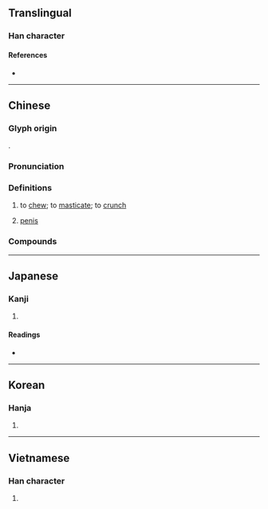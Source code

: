 {{character info/new}}
==Translingual==

===Han character===
{{Han char|rn=30|rad=口|as=18|sn=21|four=62046|canj=RBWI|ids=⿰口爵}}

====References====
* {{Han ref|kx=0214.180|dkj=04602|dj=0437.080|hdz=10704.080|uh=56BC|ud=22204|bh=C45A|bd=50266}}

----

==Chinese==
{{zh-forms|alt=𪚅}}

===Glyph origin===
{{Han etym}}
{{Han compound|口|爵|ls=psc|c1=s|c2=p}}.

===Pronunciation===
{{zh-pron
|m=jiáo,jiào,jué
|m_note=jiáo - vernacular; jiào - only used in {{zh-l|*倒嚼}} (Mainland standard); jué - literary
|c=zoek6,zoek3,ziu6
|h=pfs=
|md=
|mn=xm,zz:chio̍h/qz,tw:chia̍uh/qz,xm,zz:chio̍k
|mn_note=chio̍h/chia̍uh - vernacular; chio̍k - literary
|w=
|mc=y
|oc=y
|cat=v
}}

===Definitions===
{{zh-hanzi}}

# to [[chew]]; to [[masticate]]; to [[crunch]]
# {{lb|zh|Min Nan}} [[penis]]

===Compounds===
{{zh-der|嚼用|嚼舌|味同嚼蠟|嚼墨噴紙|屠門大嚼|嚼旃|嚼咬人|嚼菜根|嚼齒|嚼子|咬釘嚼鐵|嚼裹兒|亂嚼舌頭|嚼蛆|倒嚼|嚼穀|嚼舌頭|咀英嚼華|大吃大嚼|嚼舌根|嚼說|嚼蠟|咬嚼|咀嚼肌|咀嚼|咬文嚼字|混嚼舌根|死吃死嚼|摶沙嚼蠟|白嚼人|朵頤大嚼|白嚼蛆|沒嚼頭|望門大嚼|細嚼慢嚥|細嚼|臭嚼|裂眥嚼齒}}

----

==Japanese==

===Kanji===
{{ja-kanji|grade=|rs=口18}}

# {{defn|lang=ja|sort=口18}}

====Readings====
* {{ja-readings|goon=[[ざく]] (zaku)|kanon=[[しゃく]] (shaku)|kun=[[かむ]] (kamu)}}

----

==Korean==

===Hanja===
{{ko-hanja|hangeul=작|rv=jak|mr=chak}}

# {{defn|lang=ko|sort=口18}}

----

==Vietnamese==

===Han character===
{{vi-hantu|tước|rs=口18}}

# {{defn|vi}}